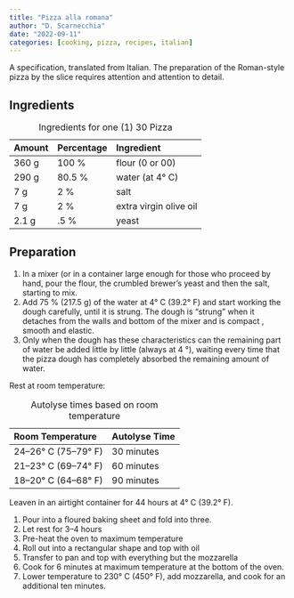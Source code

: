 ```yaml
---
title: "Pizza alla romana"
author: "D. Scarnecchia"
date: "2022-09-11"
categories: [cooking, pizza, recipes, italian]
---
```


A specification, translated from Italian. The preparation of the Roman-style pizza by the slice requires attention and attention to detail.

## Ingredients

| Amount | Percentage | Ingredient             |
|:-------|:-----------|:-----------------------|
| 360 g  | 100 %      | flour (0 or 00)        |
| 290 g  | 80.5 %     | water (at 4° C)        |
| 7 g    | 2 %        | salt                   |
| 7 g    | 2 %        | extra virgin olive oil |
| 2.1 g  | .5 %       | yeast                  |

: Ingredients for one (1) 30 \times 40cm Pizza

## Preparation

1.  In a mixer (or in a container large enough for those who proceed by hand, pour the flour, the crumbled brewer's yeast and then the salt, starting to mix.
2.  Add 75 % (217.5 g) of the water at 4° C (39.2° F) and start working the dough carefully, until it is strung. The dough is "strung" when it detaches from the walls and bottom of the mixer and is compact , smooth and elastic.
3.  Only when the dough has these characteristics can the remaining part of water be added little by little (always at 4 °), waiting every time that the pizza dough has completely absorbed the remaining amount of water.

Rest at room temperature:

| Room Temperature      | Autolyse Time |
|:----------------------|---------------|
| 24--26° C (75--79° F) | 30 minutes    |
| 21--23° C (69--74° F) | 60 minutes    |
| 18--20° C (64--68° F) | 90 minutes    |

: Autolyse times based on room temperature

Leaven in an airtight container for 44 hours at 4° C (39.2° F).

1.  Pour into a floured baking sheet and fold into three.
2.  Let rest for 3--4 hours
3.  Pre-heat the oven to maximum temperature
4.  Roll out into a rectangular shape and top with oil
5.  Transfer to pan and top with everything but the mozzarella
6.  Cook for 6 minutes at maximum temperature at the bottom of the oven.
7.  Lower temperature to 230° C (450° F), add mozzarella, and cook for an additional ten minutes.
